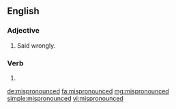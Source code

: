 ==English==

===Adjective===
{{head|en|adjective}}

# Said wrongly.

===Verb===
{{head|en|verb form}}

# {{en-past of|mispronounce}}

[[de:mispronounced]]
[[fa:mispronounced]]
[[mg:mispronounced]]
[[simple:mispronounced]]
[[vi:mispronounced]]